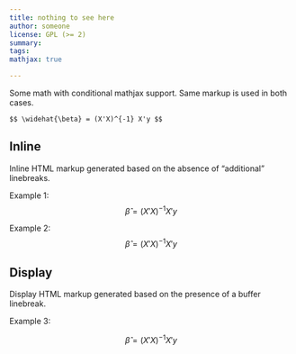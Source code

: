```yaml
---
title: nothing to see here
author: someone
license: GPL (>= 2)
summary:
tags:
mathjax: true

---
```


Some math with conditional mathjax support. Same markup is used in both cases.

```
$$ \widehat{\beta} = (X'X)^{-1} X'y $$
```

## Inline

Inline HTML markup generated based on the absence of "additional" linebreaks.

Example 1: $$ \widehat{\beta} = (X'X)^{-1} X'y $$

Example 2:
$$ \widehat{\beta} = (X'X)^{-1} X'y $$

## Display

Display HTML markup generated based on the presence of a buffer linebreak.

Example 3:

$$ \widehat{\beta} = (X'X)^{-1} X'y $$
